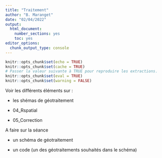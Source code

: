 ```yaml
---
title: "Traitement"
author: "B. Maranget"
date: "02/04/2022"
output: 
  html_document: 
    number_sections: yes
    toc: yes
editor_options: 
  chunk_output_type: console
---
```



```r
knitr::opts_chunk$set(echo = TRUE)
knitr::opts_chunk$set(cache = TRUE)
# Passer la valeur suivante à TRUE pour reproduire les extractions.
knitr::opts_chunk$set(eval = TRUE)
knitr::opts_chunk$set(warning = FALSE)
```


Voir les différents éléments sur :

- les shémas de géotraitement

- 04_Rspatial

- 05_Correction


A faire sur la séance

- un schéma de géotraitement

- un code (un des géotraitements souhaités dans le schéma)
